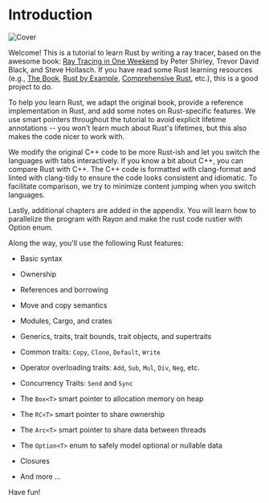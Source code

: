 # Introduction

![Cover](/og.jpg)

Welcome! This is a tutorial to learn Rust by writing a ray tracer, based on the awesome book: [Ray Tracing in One Weekend](https://raytracing.github.io/v3/books/RayTracingInOneWeekend.html) by Peter Shirley, Trevor David Black, and Steve Hollasch. If you have read some Rust learning resources (e.g., [The Book](https://doc.rust-lang.org/book/), [Rust by Example](https://doc.rust-lang.org/rust-by-example/), [Comprehensive Rust](https://google.github.io/comprehensive-rust/), etc.), this is a good project to do.

To help you learn Rust, we adapt the original book, provide a reference implementation in Rust, and add some notes on Rust-specific features. We use smart pointers throughout the tutorial to avoid explicit lifetime annotations -- you won't learn much about Rust's lifetimes, but this also makes the code nicer to work with.

We modify the original C++ code to be more Rust-ish and let you switch the languages with tabs interactively. If you know a bit about C++, you can compare Rust with C++. The C++ code is formatted with clang-format and linted with clang-tidy to ensure the code looks consistent and idiomatic. To facilitate comparison, we try to minimize content jumping when you switch languages.

Lastly, additional chapters are added in the appendix. You will learn how to parallelize the program with Rayon and make the rust code rustier with Option enum.

Along the way, you'll use the following Rust features:

*   Basic syntax

*   Ownership

*   References and borrowing

*   Move and copy semantics

*   Modules, Cargo, and crates

*   Generics, traits, trait bounds, trait objects, and supertraits

*   Common traits: `Copy`, `Clone`, `Default`, `Write`

*   Operator overloading traits: `Add`, `Sub`, `Mul`, `Div`, `Neg`, etc.

*   Concurrency Traits: `Send` and `Sync`

*   The `Box<T>` smart pointer to allocation memory on heap

*   The `RC<T>` smart pointer to share ownership

*   The `Arc<T>` smart pointer to share data between threads

*   The `Option<T>` enum to safely model optional or nullable data

*   Closures

*   And more ...

Have fun!
